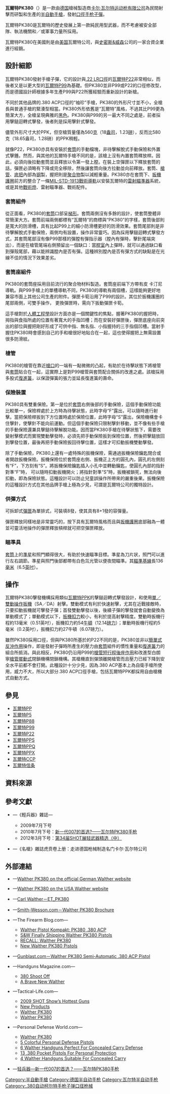{{noteTA
|G1=軍事
|G2=長度單位
|G3=Firearms
|1=zh-hans:注射製模;zh-cn:注射成型;zh-hk:注射成型;zh-tw:射出成型;
}}
{{Infobox Weapon
|name= 瓦爾特PK380<br />{{lang|de|Walther PK380}}
|image= File:Walther-PK380-Pistol.jpg
|image_size= 300px
|caption= 瓦爾特PK380的[[黑色|黑色]]版本
|origin= {{flagcountry|Germany}}
|type= [[半自動手槍|半自動手槍]]
<!-- Type selection -->
|is_ranged= yes
|is_bladed= 
|is_explosive= 
|is_artillery= 
|is_vehicle= 
|is_missile= 
|is_UK= 
<!-- Service history -->
|service= 
|used_by= 
|wars= 
<!-- Production history -->
|designer= [[卡尔·瓦尔特运动枪|卡爾·瓦爾特]]
|design_date= 2009年
|manufacturer= 卡爾·瓦爾特
|unit_cost= 
|production_date= 2009年—<ref name=Walt>{{cite web|title=PK380 black, 9 mm short|url=http://www.carl-walther.de/cw.php?lang=en&content=products&sub=2&subsub=22&product=1215|publisher=Carl Walther GmbH|accessdate=12 December 2012|archive-date=2016-03-26|archive-url=https://web.archive.org/web/20160326042248/http://carl-walther.de/cw.php?lang=en&content=products&sub=2&subsub=22&product=1215|dead-url=no}}</ref> 
|number= 
|variants= 
<!-- General specifications -->
|spec_label= 
|weight= <div class="NavFrame collapsed" style="color: black; background-color: #FFFFFF; margin: 0 auto; padding: 0 10px; text-align: left;"><div class="NavHead" style="background-color: #FFFFFF; margin: 0 auto; padding: 0 10px; font-weight:normal;"></div><div class="NavContent" style="background-color: #FFFFFF; margin: 0 auto; padding: 0 10px;">
* 空槍：560[[克|克]]（18[[盎司|盎司]]，1.23[[磅|磅]]）
* 上彈：635克（22.4盎司，1.4磅）<ref name=Walt/>
</div>
</div>
|length= 165[[毫米|毫米]]（6.5[[英寸|英吋]]）<ref name=Walt/>
|part_length= 93毫米（3.66英吋）<ref name=Walt/>
|width= 31毫米（1.22英吋）<ref name=Walt/>
|height= 133毫米（5.24英吋）<ref name=Walt/>
|diameter= 
|crew= 
<!-- Ranged weapon specifications --> 
|cartridge= {{Link-en|.380 ACP|.380 ACP}}（9×17毫米短彈）<ref name=Walt/>
|caliber= 9毫米（.38英吋）
|barrels= 1根，傳統型[[膛線|陽膛和陰膛]]，無[[槍口|槍口]]裝置
|action= <div class="NavFrame collapsed" style="color: black; background-color: #FFFFFF; margin: 0 auto; padding: 0 10px; text-align: left;"><div class="NavHead" style="background-color: #FFFFFF; margin: 0 auto; padding: 0 10px; font-weight:normal;"></div><div class="NavContent" style="background-color: #FFFFFF; margin: 0 auto; padding: 0 10px;">
* [[後座作用|槍管短行程後座作用]]
* [[扳机#双动/单动式|單／雙動]]（SA／DA）
</div>
</div>
|mode= {{Link-en|半自動槍械|Semi-automatic firearm|半自動}}
|rate= 
|velocity= 408[[米每秒|米／秒]]（1,338.61[[英尺每秒|英尺／秒]]）
|range= 50[[米_(单位)|公尺]]（54.68[[码|码]]，164.04[[英尺|英尺]]）
|max_range= 
|feed= 8發可拆卸式單排[[彈匣|彈匣]]
|sights= 固定開放式[[機械瞄具|機械瞄具]]：三點式[[照準器|準星]]<br />方形缺口式照門及片狀準星（連白色點以便夜間瞄準）<br />[[瞄準基線|瞄準基線]]：136[[毫米|毫米]]（6.5[[英寸|英吋]]）
<!-- 火炮規格 -->
|breech= 
|recoil= 
|carriage= 
|elevation= 
|traverse= 
<!-- 刃器規格 --> 
|blade_type= 
|hilt_type= 
|sheath_type= 
|head_type= 
|haft_type= 
<!-- 爆炸物內填炸藥規格 --> 
|filling= 
|filling_weight= 
|detonation= 
|yield= 
<!-- 車輛/飛彈規格 -->
|armour= 
|primary_armament= 
|secondary_arament= 
|engine= 
|engine_power= 
|transmission= 
|payload_capacity= 
|fuel_capacity= 
|pw_ratio= 
|suspension= 
|clearance= 
|vehicle_range= 
|speed= 
|guidance= 
|steering= 
<!-- Missiles only -->
|wingspan= 
|propellant= 
|ceiling= 
|altitude= 
|depth= 
|boost= 
|accuracy= 
|launch_platform= 
|transport= 
}}

'''瓦爾特PK380'''（{{Lang-en|Walther PK380}}）是一款由[[德国|德国]]槍械製造商[[卡尔·瓦尔特运动枪|卡尔·瓦尔特运动枪]][[有限公司|有限公司]]為民間射擊而研製和生產的[[半自動手槍|半自動手槍]]，發射{{Link-en|.380 ACP|.380 ACP}}[[口徑|口徑]][[手枪|手枪]][[子彈|子彈]]。

瓦爾特PK380是瓦爾特的歷史發展上第一款純民用型武器，而不考慮被安全部隊、執法機關和／或軍事力量所採用。

瓦爾特PK380在美國則是由[[美国|美国]]瓦爾特公司，與[[史密斯&威森|史密斯&威森]]公司的一家合資企業進行經銷。

== 設計細節 ==
瓦爾特PK380發射{{Link-en|.380 ACP|.380 ACP}}手槍子彈，它的設計與[[.22_LR|.22 LR]][[口徑|口徑]]的[[瓦爾特P22半自動手槍|瓦爾特P22]]非常相似，而後者又是以更大型的[[瓦爾特P99手槍|瓦爾特P99]]為基礎。但PK380並非P99或P22的口徑修改型，而是德國設計師根據多年生產P99與P22所獲經驗而重新設計的新槍。

不同於其他品牌的.380 ACP口徑的“袖珍”手槍，PK380的外形尺寸並不小，全槍長與普通手槍的緊湊型相當。PK380外形依舊是“瓦爾特”風格，不過其比P99更為簡潔大方，全槍呈現典雅的{{Link-en|塗料光澤|Paint sheen|啞光}}[[黑色|黑色]]。PK380與P99的另一最大不同之處是，前者採用擊鎚迴轉式擊發，後者則是採用擊針式擊發。

儘管外形尺寸大於PPK，但空槍質量僅為560[[克|克]]（18[[盎司|盎司]]，1.23[[磅|磅]]），反而比580克（18.65盎司，1.28磅）的PPK稍輕。

就像P22，PK380亦具有安裝於[[手槍套筒|套筒]]的手動{{Link-en|擊錘|Hammer (firearms)}}檔塊，非待擊解脫式手動保險和外置式擊錘。然而，與其他的瓦爾特手槍不同的是，該槍上沒有內置套筒釋放桿。因此，必須向後拉動套筒並且釋放以令第一發上膛。在裝上空彈匣以下釋放套筒的話，彈匣必須略有下降或完全移除，然後讓套筒向後方拉動並向前釋放。套筒、[[槍管|槍管]]、[[机匣|底把]]內部為[[钢|钢]]製，握把則是[[聚合物|聚合物]]製以減輕重量。PK380亦在套筒下、[[扳機護環|扳機護圈]]前方的{{Link-en|防塵蓋|Dust cover (firearms)}}整合了一條[[皮卡汀尼導軌|MIL-STD-1913戰術導軌]]以安裝瓦爾特的[[雷射瞄準器|雷射瞄準器]]系統，或是其他[[戰術燈|戰術燈]]、雷射瞄準器、戰術配件。

=== 套筒組件 ===
從正面看，PK380的[[手槍套筒|套筒]]口部呈[[梯形|梯形]]。套筒兩側沒有多餘的設計，使套筒整體非常簡潔大方。套筒前端兩側都標有“瓦爾特”的商標與“PK380”的字樣，套筒後部則是寬大的防滑槽，具有比起P99上的細小防滑槽更好的防滑效果。套筒尾部則是非待擊解脫式手動保險，兩側均有設置，操作非常靈巧。因為採用擊鎚迴轉式擊發方式，其套筒尾部沒有像P99那樣的彈膛有彈指示器（膛內有彈時，擊針尾端突出），而是在槍管尾端右側預留出一個缺口：當[[膛室|膛室]]內上彈時，就可以通過缺口看到彈殼尾部，藉以能辨識膛內是否有彈。這種辨別膛內是否有彈方式的缺點是在光線不佳的情況下效果差劣。

=== 套筒座組件 ===
PK380的套筒座採用目前流行的聚合物材料製造。套筒座前端下方帶有皮 卡汀尼導軌。與P99手槍上的單槽導軌不同，PK380的導軌有兩個槽，這樣能夠更好地兼容市面上其他公司生產的附件。彈匣卡筍沿用了P99的設計。其位於扳機護圈的尾部兩側，可雙手操作， 更換彈匣時，需向下扳動彈匣卡筍。

這手槍對於[[人因工程学|人體工程學]]設計方面亦是一個關鍵性的焦點，握著PK380的握把時，拇指與食指所處的位置有著寬大的手指凹槽；而在安裝好彈匣後，彈匣底座向前突出的部位與握把剛好形成了可供中指、無名指、小指握持的三手指個凹槽。當射手握住PK380時會感到自己的手和槍很好地貼合在一起，這也使得握把上無需設置很多防滑紋。

=== 槍管 ===
PK380的槍管在靠近[[槍口|槍口]]的一端有一點微微的凸起，有助於在待擊狀態下將槍管與[[手槍套筒|套筒]]貼合在一起，這實際上是對P99槍管與套筒配合關係的改進之處。該槍採用多股式[[復進簧|復進簧]]，以保證彈簧的張力並延長復進簧的壽命。

=== 保險裝置 ===
PK380具有雙重保險。第一是位於[[手槍套筒|套筒]]右側後部的手動保險，這個手動保險功能比較單一，保險桿處於上方時為待擊狀態，此時字母“F”露出，可以隨時進行射擊。當把保險桿扳到下方位置時處於保險位置，此時字母“S”露出，保險機構會卡住擊針，使擊針不能向前運動。但這個手動保險只限制擊針移動，並不像有些手槍的手動保險還兼具擊鎚待擊解脫功能。因而當PK380手槍在待擊狀態下，需要改變射擊模式而實現雙動擊發時，必須先把手動保險扳到保險位置，然後把擊鎚放回到擊發位置，最後再把手動保險扳回待擊位置，這樣才可扣動扳機雙動擊發。

除了手動保險，PK380上還有一處特殊的扳機保險，需通過扳機保險鑰匙閉合或者開啟扳機保險。扳機保險位於套筒座右側、扳機正上方的圓孔內，圓孔的左側刻有“F”，下方刻有“S”。將扳機保險鑰匙插入小孔中並轉動鑰匙，使圓孔內部的指針對準“F”時， 可以隨時扣動扳機開火；將指針對準“S”時，扳機被鎖死，無法向後扣動，即為保險狀態。這種設計可以防止兒童誤操​​作所帶來的嚴重後果。扳機保險的這種設計方式在其他品牌手槍上極為少見，可謂是瓦爾特公司的獨特設計。

=== 供彈方式 ===
可拆卸式[[彈匣|彈匣]]為單排式，可裝填8發，使其具有8+1發的容彈量。

彈匣釋放同樣地是非常靈巧的，按下具有瓦爾特風格而且與[[扳機護環|扳機護圈]]底部融為一體並可靈活地操作的彈匣釋放槓桿就可把空彈匣釋放。

=== 瞄準具 ===
[[手槍套筒|套筒]]上的[[照準器|準星]]和照門顯得很大，有助於快速瞄準目標。準星為刀片狀，照門可以進行左右調節。準星與照門後部都帶有白色氚光管以便夜間瞄準。其[[瞄準基線|瞄準基線]]長136[[毫米|毫米]]（6.5[[英寸|英吋]]）。

== 操作 ==
瓦爾特PK380擊發機構採用類似[[瓦爾特PP手槍|瓦爾特PPK]]的擊鎚迴轉式擊發設計，和使用[[扳机#双动/单动式|單／雙動操作扳機]]（SA／DA）射擊。雙動模式有利於快速射擊，尤其在近戰接敵時，只要扣動扳機就可擊發子彈；首發雙動擊發以後，後續子彈的擊發就會自動變換為單動模式了；單動模式以下，[[扳機扣力|扳機扣力]]較小，有利於提高射擊精度。雙動時扳機行程約13毫米（0.51英吋），扳機扣力約54[[牛頓_(單位)|牛頓]]（12.14[[磅力|磅力]]）；單動時扳機行程約5毫米（0.2英吋），扳機扣力約27牛頓（6.07磅力）。

雖然PK380採用{{Link-en|.380 ACP|.380 ACP}}口徑，但與PK380所基於的P22不同的是，PK380並非以[[反沖作用_(槍械)#簡單式反沖作用|簡單式反沖作用]]操作，即是發射子彈時所產生的壓力由[[手槍套筒|套筒]]組件的慣性重量和[[復進簧|復進簧]]力的組合所抵消。與此相反，PK380仍沿用P99的[[後座作用#槍管短行程後座作用|槍管短行程後座作用]]和改進型白朗寧[[槍管擺動式|槍管擺動式]]閉鎖機構閉鎖機構。其槍機直到彈頭離開槍管而且壓力已經下降到安全水平前都不會打開。此種設計十分少見，因為.380 ACP基本上為自衛手槍所使用，威力不大，所以大部分.380 ACP口徑手槍，包括瓦爾特PPK都採用自由槍機式自動方式。

== 參見 ==
{{refbegin|2}}
* [[瓦爾特PP手槍|瓦爾特PP]]
* [[瓦爾特P5手槍|瓦爾特P5]]
* [[瓦爾特P88手槍|瓦爾特P88]]
* [[瓦爾特P99手槍|瓦爾特P99]]
* [[瓦爾特P22半自動手槍|瓦爾特P22]]
* [[瓦爾特PPS半自動手槍|瓦爾特PPS]]
* [[瓦爾特PPQ半自動手槍|瓦爾特PPQ]]
* [[瓦爾特PPX半自動手槍|瓦爾特PPX]]
* [[瓦爾特CCP半自動手槍|瓦爾特CCP]]
* [[瓦爾特信条手槍|瓦爾特信条]]
{{refend}}

== 資料來源 ==
<div class="references-small">
<references />
</div>

== 參考文獻 ==
* {{zh-hans icon}}—《輕兵器》雜誌—
** 2009年7月下号
** 2010年7月下号：[https://web.archive.org/web/20141211020917/http://gdwap.dooland.com/article.php?id=63540 新一代007的首选?——瓦尔特PK380手枪]
** 2012年3月下号：[https://web.archive.org/web/20141211011411/http://gdwap.dooland.com/article.php?id=195066 第34届SHOT展轻武器精选（中）]
* {{zh-hans icon}}—《名槍》雜誌虎贲卷上册：走进德国枪械制造名门卡尔·瓦尔特公司

== 外部連結 ==
{{refbegin|2}}
* {{de icon}}—[http://www.carl-walther.de/cw.php?lang=en&content=products&sub=2&subsub=22&product=1215 Walther PK380 on the official German Walther website] {{Wayback|url=http://www.carl-walther.de/cw.php?lang=en&content=products&sub=2&subsub=22&product=1215 |date=20160326042248 }}
* {{en icon}}—[http://www.waltherarms.com/products/handguns/pk380/ Walther PK380 on the USA Walther website] {{Wayback|url=http://www.waltherarms.com/products/handguns/pk380/ |date=20150819062030 }}
* {{en icon}}—[http://www.carl-walther.de/public/downloads/manuals/2773813_ET_PK380_10-2011.pdf Carl Walther－ET_PK380] {{Wayback|url=http://www.carl-walther.de/public/downloads/manuals/2773813_ET_PK380_10-2011.pdf |date=20191115094301 }}
* {{en icon}}—[https://web.archive.org/web/20100801100032/http://www.smith-wesson.com/wcsstore/Walther/upload/other/PS/Walther_loresPK380Brochure_web.pdf Smith-Wesson.com－Walther PK380 Brochure]
* {{en icon}}—The Firearm Blog.com—
** [http://www.thefirearmblog.com/blog/2009/01/16/walther-pistol-kompakt-pk380-380-acp/ Walther Pistol Kompakt: PK380 .380 ACP] {{Wayback|url=http://www.thefirearmblog.com/blog/2009/01/16/walther-pistol-kompakt-pk380-380-acp/ |date=20201101205938 }}
** [http://www.thefirearmblog.com/blog/2009/09/30/sw-finally-shipping-walther-pk380-pistols/ S&W Finally Shipping Walther PK380 Pistols] {{Wayback|url=http://www.thefirearmblog.com/blog/2009/09/30/sw-finally-shipping-walther-pk380-pistols/ |date=20210127210709 }}
** [http://www.thefirearmblog.com/blog/2012/10/08/recall-walther-pk380/ RECALL: Walther PK380] {{Wayback|url=http://www.thefirearmblog.com/blog/2012/10/08/recall-walther-pk380/ |date=20201125172245 }}
** [http://www.thefirearmblog.com/blog/2014/12/01/new-walther-pk380-pistols/ New Walther PK380 Pistols] {{Wayback|url=http://www.thefirearmblog.com/blog/2014/12/01/new-walther-pk380-pistols/ |date=20191205050718 }}
* {{en icon}}—[http://www.gunblast.com/Walther-PK380.htm Gunblast.com－Walther PK380 Semi-Automatic .380 ACP Pistol] {{Wayback|url=http://www.gunblast.com/Walther-PK380.htm |date=20210416132612 }}
* {{en icon}}—Handguns Magazine.com—
** [http://www.handgunsmag.com/2010/09/24/featured_handguns_hg_380shootoff_201005/ 380 Shoot Off]{{Dead link|date=2019年11月 |bot=InternetArchiveBot |fix-attempted=yes }}
** [http://www.handgunsmag.com/2010/09/24/featured_handguns_hg_bravenewwalther_200909/ A Brave New Walther] {{Wayback|url=http://www.handgunsmag.com/2010/09/24/featured_handguns_hg_bravenewwalther_200909/ |date=20140610112509 }}
* {{en icon}}—Tactical-Life.com—
** [http://www.tactical-life.com/combat-handguns/2009-shot-shows-hottest-guns/ 2009 SHOT Show’s Hottest Guns] {{Wayback|url=http://www.tactical-life.com/combat-handguns/2009-shot-shows-hottest-guns/ |date=20200920200517 }}
** [http://www.tactical-life.com/combat-handguns/new-products-30/ New Products] {{Wayback|url=http://www.tactical-life.com/combat-handguns/new-products-30/ |date=20191206152014 }}
** [http://www.tactical-life.com/combat-handguns/walther-pk380/ Walther PK380] {{Wayback|url=http://www.tactical-life.com/combat-handguns/walther-pk380/ |date=20191205200607 }}
** [http://www.tactical-life.com/combat-handguns/walther-pk380-2/ Walther PK380] {{Wayback|url=http://www.tactical-life.com/combat-handguns/walther-pk380-2/ |date=20200922143130 }}
* {{en icon}}—Personal Defense World.com—
** [http://www.personaldefenseworld.com/2013/02/walther-pk380/ Walther PK380] {{Wayback|url=http://www.personaldefenseworld.com/2013/02/walther-pk380/ |date=20201130174555 }}
** [http://www.personaldefenseworld.com/2015/06/5-colorful-personal-defense-pistols/ 5 Colorful Personal Defense Pistols] {{Wayback|url=http://www.personaldefenseworld.com/2015/06/5-colorful-personal-defense-pistols/ |date=20201028113047 }}
** [http://www.personaldefenseworld.com/2015/10/6-walther-handguns-perfect-for-concealed-carry-defense/#walther-pk380-black-5050308-rs-2 6 Walther Handguns Perfect For Concealed Carry Defense] {{Wayback|url=http://www.personaldefenseworld.com/2015/10/6-walther-handguns-perfect-for-concealed-carry-defense/#walther-pk380-black-5050308-rs-2 |date=20190629112619 }}
** [http://www.personaldefenseworld.com/2015/10/13-380-pocket-pistols-for-personal-protection/#pocket-12-walther-pk380 13 .380 Pocket Pistols For Personal Protection] {{Wayback|url=http://www.personaldefenseworld.com/2015/10/13-380-pocket-pistols-for-personal-protection/#pocket-12-walther-pk380 |date=20151031182341 }}
** [http://www.personaldefenseworld.com/2015/11/4-walther-handguns-suitable-for-concealed-carry/#walt-sb-4-walther-ccpwalther-pk380-black-left-side 4 Walther Handguns Suitable For Concealed Carry] {{Wayback|url=http://www.personaldefenseworld.com/2015/11/4-walther-handguns-suitable-for-concealed-carry/#walt-sb-4-walther-ccpwalther-pk380-black-left-side |date=20200923044246 }}
* {{zh-hans icon}}—[http://www.qbq.com.cn/a/bencandy.php?fid=35&aid=954 轻兵器—新一代007的首选？——瓦尔特PK380手枪] {{Wayback|url=http://www.qbq.com.cn/a/bencandy.php?fid=35&aid=954 |date=20190928114839 }}
{{refend}}

{{華瑟槍械}}

[[Category:半自動手槍|Category:半自動手槍]]
[[Category:德国半自动手枪|Category:德国半自动手枪]]
[[Category:瓦尔特半自动手枪|Category:瓦尔特半自动手枪]]
[[Category:.380自动柯尔特手枪子弹口径枪械|Category:.380自动柯尔特手枪子弹口径枪械]]